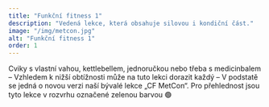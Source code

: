```yaml
---
title: "Funkční fitness 1"
description: "Vedená lekce, která obsahuje silovou i kondiční část."
image: "/img/metcon.jpg"
alt: "Funkční fitness 1"
order: 1
---
```


Cviky s vlastní vahou, kettlebellem, jednoručkou nebo třeba s medicinbalem – Vzhledem k nižší obtížnosti může na tuto lekci dorazit každý – V podstatě se jedná o novou verzi naší bývalé lekce „CF MetCon“. Pro přehlednost jsou tyto lekce v rozvrhu označené zelenou barvou 🟢
